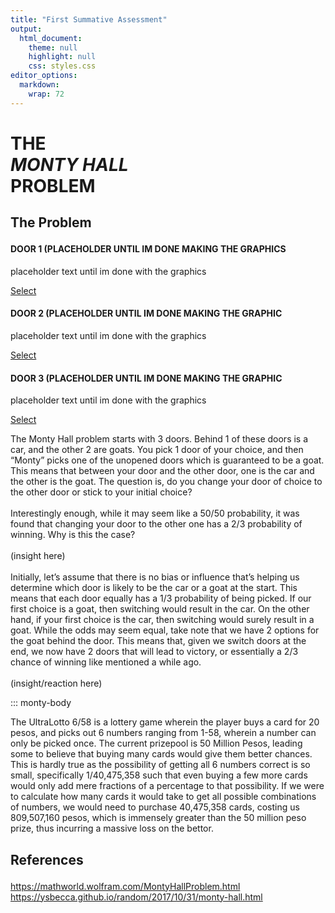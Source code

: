 ```yaml
---
title: "First Summative Assessment"
output:
  html_document:
    theme: null
    highlight: null
    css: styles.css
editor_options: 
  markdown: 
    wrap: 72
---
```


<h1>

THE<br>*MONTY HALL*<br>PROBLEM

</h1>

::: monty-title
<h2>

The Problem

</h2>
:::

<section class="section-plans" id="section-plans">

::: {.u-center-text .u-margin-bottom-big}
:::

::: row
::: col-1-of-3
::: card
::: {.card__side .card__side--front-1}
::: {.card__title .card__title--1}
<i class="fas fa-paper-plane"></i>

<h4 class="card__heading">

DOOR 1 (PLACEHOLDER UNTIL IM DONE MAKING THE GRAPHICS

</h4>
:::
:::

::: {.card__side .card__side--back .card__side--back-1}
::: card__cta
::: card__price-box
placeholder text until im done with the graphics
:::

<a href="#popup" class="btn btn--white">Select</a>
:::
:::
:::
:::

::: col-1-of-3
::: card
::: {.card__side .card__side--front-2}
::: {.card__title .card__title--2}
<i class="fas fa-plane"></i>

<h4 class="card__heading">

DOOR 2 (PLACEHOLDER UNTIL IM DONE MAKING THE GRAPHIC

</h4>
:::
:::

::: {.card__side .card__side--back .card__side--back-2}
::: card__cta
::: card__price-box
placeholder text until im done with the graphics
:::

<a href="#popup" class="btn btn--white">Select</a>
:::
:::
:::
:::

::: col-1-of-3
::: card
::: {.card__side .card__side--front-3}
::: {.card__title .card__title--3}
<i class="fas fa-rocket"></i>

<h4 class="card__heading">

DOOR 3 (PLACEHOLDER UNTIL IM DONE MAKING THE GRAPHIC

</h4>
:::
:::

::: {.card__side .card__side--back .card__side--back-3}
::: card__cta
::: card__price-box
placeholder text until im done with the graphics
:::

<a href="#popup" class="btn btn--white">Select</a>
:::
:::
:::
:::
:::

</section>

::: monty-body
The Monty Hall problem starts with 3 doors. Behind 1 of these doors is a
car, and the other 2 are goats. You pick 1 door of your choice, and then
"Monty" picks one of the unopened doors which is guaranteed to be a
goat. This means that between your door and the other door, one is the
car and the other is the goat. The question is, do you change your door
of choice to the other door or stick to your initial choice? <br> <br>
Interestingly enough, while it may seem like a 50/50 probability, it was
found that changing your door to the other one has a 2/3 probability of
winning. Why is this the case? <br> <br> (insight here) <br> <br>
Initially, let's assume that there is no bias or influence that's
helping us determine which door is likely to be the car or a goat at the
start. This means that each door equally has a 1/3 probability of being
picked. If our first choice is a goat, then switching would result in
the car. On the other hand, if your first choice is the car, then
switching would surely result in a goat. While the odds may seem equal,
take note that we have 2 options for the goat behind the door. This
means that, given we switch doors at the end, we now have 2 doors that
will lead to victory, or essentially a 2/3 chance of winning like
mentioned a while ago. <br> <br> (insight/reaction here)
:::

::: monty-body

</section>

::: lotto-body
The UltraLotto 6/58 is a lottery game wherein the player buys a card for 20 pesos, and picks out 6 numbers ranging from 1-58, wherein a number can only be picked once. The current prizepool is 50 Million Pesos, leading some to believe that buying many cards would give them better chances. This is hardly true as the possibility of getting all 6 numbers correct is so small, specifically 1/40,475,358 such that even buying a few more cards would only add mere fractions of a percentage to that possibility. If we were to calculate how many cards it would take to get all possible combinations of numbers, we would need to purchase 40,475,358 cards, costing us 809,507,160 pesos, which is immensely greater than the 50 million peso prize, thus incurring a massive loss on the bettor.
:::

::: lotto-body
<h2>

References

</h2>

<https://mathworld.wolfram.com/MontyHallProblem.html>
<!-- there's details about the citation like the author and date at the bottom of the page so if we cite this in another format then there ya go -->
<br> <https://ysbecca.github.io/random/2017/10/31/monty-hall.html>
:::
